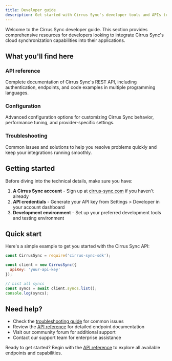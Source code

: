 ```yaml
---
title: Developer guide
description: Get started with Cirrus Sync's developer tools and APIs to integrate cloud synchronization into your applications.
---
```


Welcome to the Cirrus Sync developer guide. This section provides comprehensive resources for developers looking to integrate Cirrus Sync's cloud synchronization capabilities into their applications.

## What you'll find here

### API reference
Complete documentation of Cirrus Sync's REST API, including authentication, endpoints, and code examples in multiple programming languages.

### Configuration
Advanced configuration options for customizing Cirrus Sync behavior, performance tuning, and provider-specific settings.

### Troubleshooting
Common issues and solutions to help you resolve problems quickly and keep your integrations running smoothly.

## Getting started

Before diving into the technical details, make sure you have:

1. **A Cirrus Sync account** - Sign up at [cirrus-sync.com](https://cirrus-sync.com) if you haven't already
2. **API credentials** - Generate your API key from Settings > Developer in your account dashboard
3. **Development environment** - Set up your preferred development tools and testing environment

## Quick start

Here's a simple example to get you started with the Cirrus Sync API:

```javascript
const CirrusSync = require('cirrus-sync-sdk');

const client = new CirrusSync({
  apiKey: 'your-api-key'
});

// List all syncs
const syncs = await client.syncs.list();
console.log(syncs);
```

## Need help?

- Check the [troubleshooting guide](troubleshooting) for common issues
- Review the [API reference](api-reference) for detailed endpoint documentation
- Visit our community forum for additional support
- Contact our support team for enterprise assistance

Ready to get started? Begin with the [API reference](api-reference) to explore all available endpoints and capabilities.